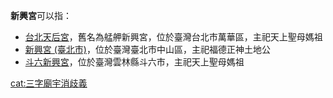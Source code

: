 '''新興宮'''可以指：
* [[台北天后宮|台北天后宮]]，舊名為艋舺新興宮，位於臺灣台北市萬華區，主祀天上聖母媽祖
* [[新興宮_(臺北市)|新興宮 (臺北市)]]，位於臺灣臺北市中山區，主祀福德正神土地公
* [[斗六新興宮|斗六新興宮]]，位於臺灣雲林縣斗六市，主祀天上聖母媽祖

{{消歧義}}

[[cat:三字廟宇消歧義|cat:三字廟宇消歧義]]